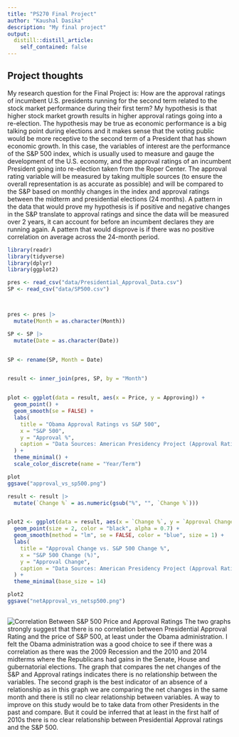 ```yaml
---
title: "PS270 Final Project"
author: "Kaushal Dasika"
description: "My final project"
output:
  distill::distill_article:
    self_contained: false
---
```




## Project thoughts

My research question for the Final Project is: How are the approval ratings of incumbent U.S. presidents running for the second term related to the stock market performance during their first term? My hypothesis is that higher stock market growth results in higher approval ratings going into a re-election. 
The hypothesis may be true as economic performance is a big talking point during elections and it makes sense that the voting public would be more receptive to the second term of a President that has shown economic growth. In this case, the variables of interest are the performance of the S&P 500 index, which is usually used to measure and gauge the development of the U.S. economy, and the approval ratings of an incumbent President going into re-election taken from the Roper Center. 
The approval rating variable will be measured by taking multiple sources (to ensure the overall representation is as accurate as possible) and will be compared to the S&P based on monthly changes in the index and approval ratings between the midterm and presidential elections (24 months). A pattern in the data that would prove my hypothesis is if positive and negative changes in the S&P translate to approval ratings and since the data will be measured over 2 years, it can account for before an incumbent declares they are running again. 
A pattern that would disprove is if there was no positive correlation on average across the 24-month period.




```r
library(readr)
library(tidyverse)
library(dplyr)
library(ggplot2)

pres <- read_csv("data/Presidential_Approval_Data.csv")
SP <- read_csv("data/SP500.csv")



pres <- pres |> 
  mutate(Month = as.character(Month))

SP <- SP |>
  mutate(Date = as.character(Date))


SP <- rename(SP, Month = Date)


result <- inner_join(pres, SP, by = "Month")


plot <- ggplot(data = result, aes(x = Price, y = Approving)) +
  geom_point() + 
  geom_smooth(se = FALSE) + 
  labs(
    title = "Obama Approval Ratings vs S&P 500",
    x = "S&P 500",
    y = "Approval %",
    caption = "Data Sources: American Presidency Project (Approval Ratings), S&P 500"
  ) +
  theme_minimal() + 
  scale_color_discrete(name = "Year/Term")

plot
ggsave("approval_vs_sp500.png")

result <- result |>
  mutate(`Change %` = as.numeric(gsub("%", "", `Change %`)))


plot2 <- ggplot(data = result, aes(x = `Change %`, y = `Approval Change`)) +
  geom_point(size = 2, color = "black", alpha = 0.7) + 
  geom_smooth(method = "lm", se = FALSE, color = "blue", size = 1) +
  labs(
    title = "Approval Change vs. S&P 500 Change %",
    x = "S&P 500 Change (%)",
    y = "Approval Change",
    caption = "Data Sources: American Presidency Project (Approval Ratings), S&P 500"
  ) +
  theme_minimal(base_size = 14)

plot2
ggsave("netApproval_vs_netsp500.png")
 

```

![Correlation Between S&P 500 Price and Approval Ratings](approval_vs_sp500.png)
The two graphs strongly suggest that there is no correlation between Presidential Approval Rating and the price of S&P 500, at least under the Obama administration. I felt the Obama administration was a good choice to see if there was a correlation as there was the 2009 Recession and the 2010 and 2014 midterms where the Republicans had gains in the Senate, House and gubernatorial elections. The graph that compares the net changes of the S&P and Approval ratings indicates there is no relationship between the variables. The second graph is the best indicator of an absence of a relationship as in this graph we are comparing the net changes in the same month and there is still no clear relationship between variables. A way to improve on this study would be to take data from other Presidents in the past and compare. But it could be inferred that at least in the first half of 2010s there is no clear relationship between Presidential Approval ratings and the S&P 500.
